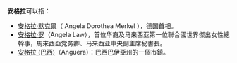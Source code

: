 '''安格拉'''可以指：
* [[安格拉·默克爾|安格拉·默克爾]]（ Angela Dorothea Merkel ），德国首相。
* [[安格拉·罗|安格拉·罗]]（Angela Law），首位华裔及马来西亚第一位聯合國世界傑出女性總幹事，馬來西亞党务卿、马来西亚中央副主席秘書長。
* [[安格拉_(巴西)|安格拉 (巴西)]]（Anguera）：巴西巴伊亞州的一個市鎮。

{{dab|A|Cat=三字消歧義}}